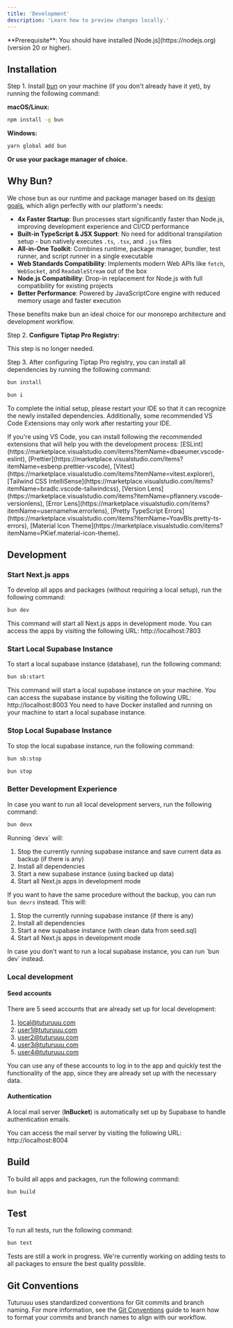 ```yaml
---
title: 'Development'
description: 'Learn how to preview changes locally.'
---
```


<Info>
  **Prerequisite**: You should have installed [Node.js](https://nodejs.org)
  (version 20 or higher).
</Info>

## Installation

Step 1. Install [bun](https://bun.sh/docs/installation) on your machine (if you don't already have it yet), by running the following command:

**macOS/Linux:**

```bash
npm install -g bun
```

**Windows:**

```bash
yarn global add bun
```

**Or use your package manager of choice.**

## Why Bun?

We chose bun as our runtime and package manager based on its [design goals](https://bun.sh/docs#design-goals), which align perfectly with our platform's needs:

- **4x Faster Startup**: Bun processes start significantly faster than Node.js, improving development experience and CI/CD performance
- **Built-in TypeScript & JSX Support**: No need for additional transpilation setup - bun natively executes `.ts`, `.tsx`, and `.jsx` files
- **All-in-One Toolkit**: Combines runtime, package manager, bundler, test runner, and script runner in a single executable
- **Web Standards Compatibility**: Implements modern Web APIs like `fetch`, `WebSocket`, and `ReadableStream` out of the box
- **Node.js Compatibility**: Drop-in replacement for Node.js with full compatibility for existing projects
- **Better Performance**: Powered by JavaScriptCore engine with reduced memory usage and faster execution

These benefits make bun an ideal choice for our monorepo architecture and development workflow.

Step 2. **Configure Tiptap Pro Registry:**

<Warning>This step is no longer needed.</Warning>

Step 3. After configuring Tiptap Pro registry, you can install all dependencies by running the following command:

<CodeGroup>

```bash standard
bun install
```

```bash short-hand
bun i
```

</CodeGroup>

To complete the initial setup, please restart your IDE so that it can recognize the newly installed dependencies. Additionally, some recommended VS Code Extensions may only work after restarting your IDE.

<Tip>
  If you're using VS Code, you can install following the recommended extensions
  that will help you with the development process:
  [ESLint](https://marketplace.visualstudio.com/items?itemName=dbaeumer.vscode-eslint),
  [Prettier](https://marketplace.visualstudio.com/items?itemName=esbenp.prettier-vscode),
  [Vitest](https://marketplace.visualstudio.com/items?itemName=vitest.explorer),
  [Tailwind CSS
  IntelliSense](https://marketplace.visualstudio.com/items?itemName=bradlc.vscode-tailwindcss),
  [Version
  Lens](https://marketplace.visualstudio.com/items?itemName=pflannery.vscode-versionlens),
  [Error
  Lens](https://marketplace.visualstudio.com/items?itemName=usernamehw.errorlens),
  [Pretty TypeScript
  Errors](https://marketplace.visualstudio.com/items?itemName=YoavBls.pretty-ts-errors),
  [Material Icon
  Theme](https://marketplace.visualstudio.com/items?itemName=PKief.material-icon-theme).
</Tip>

## Development

### Start Next.js apps

To develop all apps and packages (without requiring a local setup), run the following command:

```bash bun
bun dev
```

<Info>
  This command will start all Next.js apps in development mode. You can access
  the apps by visiting the following URL: http://localhost:7803
</Info>

### Start Local Supabase Instance

To start a local supabase instance (database), run the following command:

```bash bun
bun sb:start
```

<Info>
  This command will start a local supabase instance on your machine. You can
  access the supabase instance by visiting the following URL:
  http://localhost:8003
</Info>

<Warning>
  You need to have Docker installed and running on your machine to start a local
  supabase instance.
</Warning>

### Stop Local Supabase Instance

To stop the local supabase instance, run the following command:

<CodeGroup>

```bash standard
bun sb:stop
```

```bash short-hand
bun stop
```

</CodeGroup>

### Better Development Experience

In case you want to run all local development servers, run the following command:

```bash bun
bun devx
```

<Info>
Running `devx` will:

1. Stop the currently running supabase instance and save current data as backup (if there is any)
2. Install all dependencies
3. Start a new supabase instance (using backed up data)
4. Start all Next.js apps in development mode

If you want to have the same procedure without the backup, you can run `bun devrs` instead. This will:

1. Stop the currently running supabase instance (if there is any)
2. Install all dependencies
3. Start a new supabase instance (with clean data from seed.sql)
4. Start all Next.js apps in development mode

</Info>

<Tip>
  In case you don't want to run a local supabase instance, you can run `bun dev`
  instead.
</Tip>

### Local development

#### Seed accounts

There are 5 seed accounts that are already set up for local development:

1. [local@tuturuuu.com](mailto:local@tuturuuu.com)
2. [user1@tuturuuu.com](mailto:user1@tuturuuu.com)
3. [user2@tuturuuu.com](mailto:user2@tuturuuu.com)
4. [user3@tuturuuu.com](mailto:user3@tuturuuu.com)
5. [user4@tuturuuu.com](mailto:user4@tuturuuu.com)

You can use any of these accounts to log in to the app and quickly test the functionality of the app, since they are already set up with the necessary data.

#### Authentication

A local mail server (**InBucket**) is automatically set up by Supabase to handle authentication emails.

<Info>
  You can access the mail server by visiting the following URL:
  http://localhost:8004
</Info>

## Build

To build all apps and packages, run the following command:

```bash bun
bun build
```

## Test

To run all tests, run the following command:

```bash bun
bun test
```

<Warning>
  
Tests are still a work in progress. We're currently working on adding tests to all packages to ensure the best quality possible.

</Warning>

## Git Conventions

Tuturuuu uses standardized conventions for Git commits and branch naming. For more information, see the [Git Conventions](/git-conventions) guide to learn how to format your commits and branch names to align with our workflow.
